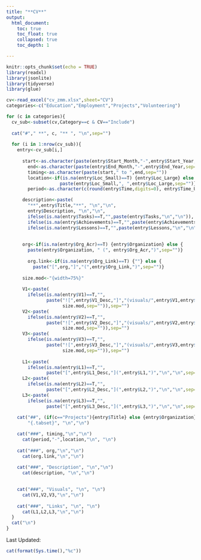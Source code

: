 ```yaml
---
title: "**CV**"
output:
  html_document:
    toc: true
    toc_float: true
    collapsed: true
    toc_depth: 1

---
```


```r
knitr::opts_chunk$set(echo = TRUE)
library(readxl)
library(jsonlite)
library(tidyverse)
library(glue)

```


```r

cv<-read_excel("cv_zmm.xlsx",sheet="CV")
categories<-c("Education","Employment","Projects","Volunteering")

for (c in categories){
  cv_sub<-subset(cv,Category==c & CV=="Include")
  
  cat("#"," **", c, "** ", "\n",sep="")
  
  for (i in 1:nrow(cv_sub)){
    entry<-cv_sub[i,]
      
      start<-as.character(paste(entry$Start_Month,"-",entry$Start_Year,sep=""))
        end<-as.character(paste(entry$End_Month,"-",entry$End_Year,sep=""))
        timing<-as.character(paste(start," to ",end,sep=""))
        location<-if(is.na(entry$Loc_Small)==T) {entry$Loc_Large} else {
                    paste(entry$Loc_Small,", ",entry$Loc_Large,sep="")}
        period<-as.character(c(round(entry$Time,digits=0), entry$Time_Unit))

      description<-paste(
        "**",entry$Title,"**", "\n","\n",
        entry$Description, "\n","\n",
        ifelse(is.na(entry$Tasks)==T,"",paste(entry$Tasks,"\n","\n")),
        ifelse(is.na(entry$Achievements)==T,"",paste(entry$Achievements,"\n","\n")),
        ifelse(is.na(entry$Lessons)==T,"",paste(entry$Lessons,"\n","\n")),sep="")
        
      
      org<-if(is.na(entry$Org_Acr)==T) {entry$Organization} else {
        paste(entry$Organization, " (", entry$Org_Acr,")",sep="")}
      
        org.link<-if(is.na(entry$Org_Link)==T) {""} else {
          paste("[",org,"]","(",entry$Org_Link,")",sep="")}
      
      size.mod<-"{width=75%}"
      
      V1<-paste(
        ifelse(is.na(entry$V1)==T,"",
               paste("![",entry$V1_Desc,"]","(visuals/",entry$V1,entry$V1_Type,")",
                     size.mod,sep="")),sep="")
      V2<-paste(
        ifelse(is.na(entry$V2)==T,"",
               paste("![",entry$V2_Desc,"]","(visuals/",entry$V2,entry$V2_Type,")",
                     size.mod,sep="")),sep="")
      V3<-paste(
        ifelse(is.na(entry$V3)==T,"",
               paste("![",entry$V3_Desc,"]","(visuals/",entry$V3,entry$V3_Type,")",
                     size.mod,sep="")),sep="")
      
      L1<-paste(
        ifelse(is.na(entry$L1)==T,"",
               paste("[",entry$L1_Desc,"](",entry$L1,")","\n","\n",sep="")),sep="")
      L2<-paste(
        ifelse(is.na(entry$L2)==T,"",
               paste("[",entry$L2_Desc,"](",entry$L2,")","\n","\n",sep="")),sep="")
      L3<-paste(
        ifelse(is.na(entry$L3)==T,"",
               paste("[",entry$L3_Desc,"](",entry$L3,")","\n","\n",sep="")),sep="")
      
    cat("##", (if(c=="Projects"){entry$Title} else {entry$Organization}), 
        "{.tabset}", "\n","\n")

    cat("###", timing,"\n","\n")
      cat(period,"-",location,"\n", "\n")
      
    cat("###", org,"\n","\n")
      cat(org.link,"\n","\n")
      
    cat("###", "Description", "\n","\n")
      cat(description, "\n","\n")
      

    cat("###", "Visuals", "\n", "\n")
      cat(V1,V2,V3,"\n","\n")
      
    cat("###", "Links", "\n", "\n")
      cat(L1,L2,L3,"\n","\n")
  }
  cat("\n")
}

```

</div>
<div class="header-card">
Last Updated: 
```r

cat(format(Sys.time(),"%c"))
```
</div>

